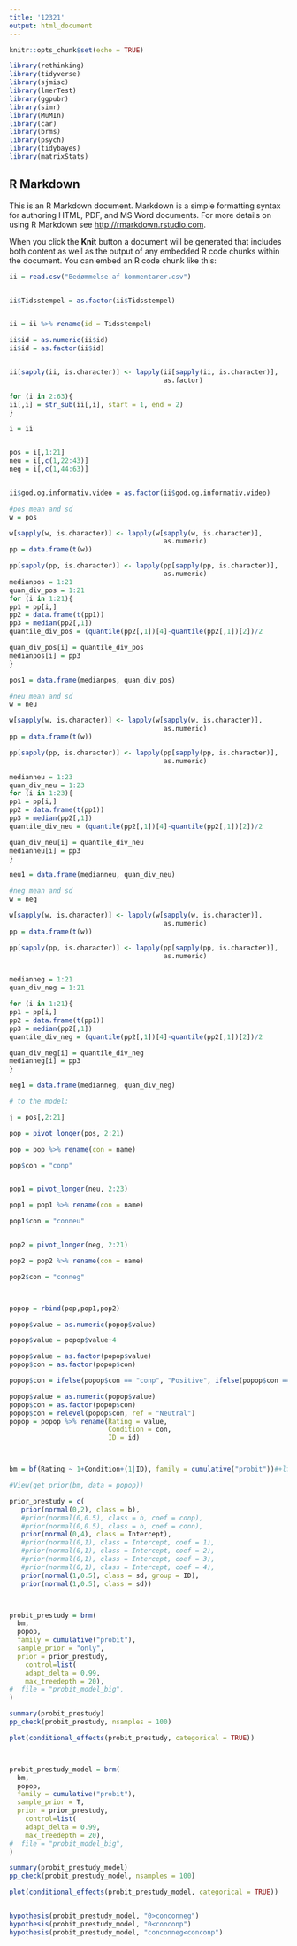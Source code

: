 ```yaml
---
title: '12321'
output: html_document
---
```


```r
knitr::opts_chunk$set(echo = TRUE)

library(rethinking)
library(tidyverse)
library(sjmisc)
library(lmerTest)
library(ggpubr)
library(simr)
library(MuMIn)
library(car)
library(brms)
library(psych)
library(tidybayes)
library(matrixStats)

```

## R Markdown

This is an R Markdown document. Markdown is a simple formatting syntax for authoring HTML, PDF, and MS Word documents. For more details on using R Markdown see <http://rmarkdown.rstudio.com>.

When you click the **Knit** button a document will be generated that includes both content as well as the output of any embedded R code chunks within the document. You can embed an R code chunk like this:


```r
ii = read.csv("Bedømmelse af kommentarer.csv")


ii$Tidsstempel = as.factor(ii$Tidsstempel)


ii = ii %>% rename(id = Tidsstempel)

ii$id = as.numeric(ii$id)
ii$id = as.factor(ii$id)


ii[sapply(ii, is.character)] <- lapply(ii[sapply(ii, is.character)], 
                                       as.factor)

for (i in 2:63){
ii[,i] = str_sub(ii[,i], start = 1, end = 2)
}

i = ii


pos = i[,1:21]
neu = i[,c(1,22:43)]
neg = i[,c(1,44:63)]


ii$god.og.informativ.video = as.factor(ii$god.og.informativ.video)

```


```r
#pos mean and sd
w = pos

w[sapply(w, is.character)] <- lapply(w[sapply(w, is.character)], 
                                       as.numeric)
pp = data.frame(t(w))

pp[sapply(pp, is.character)] <- lapply(pp[sapply(pp, is.character)], 
                                       as.numeric)
medianpos = 1:21
quan_div_pos = 1:21
for (i in 1:21){
pp1 = pp[i,] 
pp2 = data.frame(t(pp1))
pp3 = median(pp2[,1])
quantile_div_pos = (quantile(pp2[,1])[4]-quantile(pp2[,1])[2])/2

quan_div_pos[i] = quantile_div_pos
medianpos[i] = pp3
}

pos1 = data.frame(medianpos, quan_div_pos)


```

```r
#neu mean and sd
w = neu

w[sapply(w, is.character)] <- lapply(w[sapply(w, is.character)], 
                                       as.numeric)
pp = data.frame(t(w))

pp[sapply(pp, is.character)] <- lapply(pp[sapply(pp, is.character)], 
                                       as.numeric)

medianneu = 1:23
quan_div_neu = 1:23
for (i in 1:23){
pp1 = pp[i,] 
pp2 = data.frame(t(pp1))
pp3 = median(pp2[,1])
quantile_div_neu = (quantile(pp2[,1])[4]-quantile(pp2[,1])[2])/2

quan_div_neu[i] = quantile_div_neu
medianneu[i] = pp3
}

neu1 = data.frame(medianneu, quan_div_neu)

```


```r
#neg mean and sd
w = neg

w[sapply(w, is.character)] <- lapply(w[sapply(w, is.character)], 
                                       as.numeric)
pp = data.frame(t(w))

pp[sapply(pp, is.character)] <- lapply(pp[sapply(pp, is.character)], 
                                       as.numeric)


medianneg = 1:21
quan_div_neg = 1:21

for (i in 1:21){
pp1 = pp[i,] 
pp2 = data.frame(t(pp1))
pp3 = median(pp2[,1])
quantile_div_neg = (quantile(pp2[,1])[4]-quantile(pp2[,1])[2])/2

quan_div_neg[i] = quantile_div_neg
medianneg[i] = pp3
}

neg1 = data.frame(medianneg, quan_div_neg)


```











```r
# to the model:

j = pos[,2:21]

pop = pivot_longer(pos, 2:21)

pop = pop %>% rename(con = name)

pop$con = "conp"


pop1 = pivot_longer(neu, 2:23)

pop1 = pop1 %>% rename(con = name)

pop1$con = "conneu"


pop2 = pivot_longer(neg, 2:21)

pop2 = pop2 %>% rename(con = name)

pop2$con = "conneg"



popop = rbind(pop,pop1,pop2)

popop$value = as.numeric(popop$value)

popop$value = popop$value+4

popop$value = as.factor(popop$value)
popop$con = as.factor(popop$con)

popop$con = ifelse(popop$con == "conp", "Positive", ifelse(popop$con == "conneu", "Neutral", "Negative"))

popop$value = as.numeric(popop$value)
popop$con = as.factor(popop$con)
popop$con = relevel(popop$con, ref = "Neutral")
popop = popop %>% rename(Rating = value,
                         Condition = con,
                         ID = id)



bm = bf(Rating ~ 1+Condition+(1|ID), family = cumulative("probit"))#+lf(disc~0+con, cmc = FALSE)

#View(get_prior(bm, data = popop))

prior_prestudy = c(
   prior(normal(0,2), class = b),
   #prior(normal(0,0.5), class = b, coef = conp),
   #prior(normal(0,0.5), class = b, coef = conn),
   prior(normal(0,4), class = Intercept),
   #prior(normal(0,1), class = Intercept, coef = 1),
   #prior(normal(0,1), class = Intercept, coef = 2),
   #prior(normal(0,1), class = Intercept, coef = 3),
   #prior(normal(0,1), class = Intercept, coef = 4),
   prior(normal(1,0.5), class = sd, group = ID),
   prior(normal(1,0.5), class = sd))



probit_prestudy = brm(
  bm,
  popop,
  family = cumulative("probit"),
  sample_prior = "only",
  prior = prior_prestudy,
    control=list(
    adapt_delta = 0.99,
    max_treedepth = 20),
#  file = "probit_model_big",
)

summary(probit_prestudy)
pp_check(probit_prestudy, nsamples = 100)

plot(conditional_effects(probit_prestudy, categorical = TRUE))



probit_prestudy_model = brm(
  bm,
  popop,
  family = cumulative("probit"),
  sample_prior = T,
  prior = prior_prestudy,
    control=list(
    adapt_delta = 0.99,
    max_treedepth = 20),
#  file = "probit_model_big",
)

summary(probit_prestudy_model)
pp_check(probit_prestudy_model, nsamples = 100)

plot(conditional_effects(probit_prestudy_model, categorical = TRUE))


hypothesis(probit_prestudy_model, "0>conconneg")
hypothesis(probit_prestudy_model, "0<conconp")
hypothesis(probit_prestudy_model, "conconneg<conconp")


```

